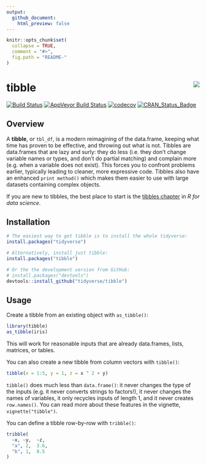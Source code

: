 ```yaml
---
output:
  github_document:
    html_preview: false
---
```


<!-- README.md is generated from README.Rmd. Please edit that file -->

```r
knitr::opts_chunk$set(
  collapse = TRUE,
  comment = "#>",
  fig.path = "README-"
)
```

# tibble  <img src="man/figures/logo.png" align="right" />

[![Build Status](https://travis-ci.org/tidyverse/tibble.svg?branch=master)](https://travis-ci.org/tidyverse/tibble) 
[![AppVeyor Build Status](https://ci.appveyor.com/api/projects/status/github/tidyverse/tibble?branch=master&svg=true)](https://ci.appveyor.com/project/tidyverse/tibble) 
[![codecov](https://codecov.io/gh/tidyverse/tibble/branch/master/graph/badge.svg)](https://codecov.io/gh/tidyverse/tibble)
[![CRAN_Status_Badge](http://www.r-pkg.org/badges/version/tibble)](https://cran.r-project.org/package=tibble)

## Overview

A __tibble__, or `tbl_df`, is a modern reimagining of the data.frame, keeping what time has proven to be effective, and throwing out what is not. Tibbles are data.frames that are lazy and surly: they do less (i.e. they don't change variable names or types, and don't do partial matching) and complain more (e.g. when a variable does not exist). This forces you to confront problems earlier, typically leading to cleaner, more expressive code. Tibbles also have an enhanced `print method()` which makes them easier to use with large datasets containing complex objects.

If you are new to tibbles, the best place to start is the [tibbles chapter](http://r4ds.had.co.nz/tibbles.html) in *R for data science*.

## Installation

```r
# The easiest way to get tibble is to install the whole tidyverse:
install.packages("tidyverse")

# Alternatively, install just tibble:
install.packages("tibble")

# Or the the development version from GitHub:
# install.packages("devtools")
devtools::install_github("tidyverse/tibble")
```

## Usage

Create a tibble from an existing object with `as_tibble()`:

```r
library(tibble)
as_tibble(iris)
```

This will work for reasonable inputs that are already data.frames, lists, matrices, or tables.

You can also create a new tibble from column vectors with `tibble()`:

```r
tibble(x = 1:5, y = 1, z = x ^ 2 + y)
```

`tibble()` does much less than `data.frame()`: it never changes the type of the inputs (e.g. it never converts strings to factors!), it never changes the names of variables, it only recycles inputs of length 1, and it never creates `row.names()`. You can read more about these features in the vignette, `vignette("tibble")`.

You can define a tibble row-by-row with `tribble()`:

```r
tribble(
  ~x, ~y,  ~z,
  "a", 2,  3.6,
  "b", 1,  8.5
)
```
